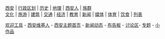 {{Portal:西安/box-left-header|西安條目|Template:西安條目工作列|}}
<div style="clear: both; margin: 1em 3px 1em 3px;">
<p style="font-variant: small-caps; text-align: center; margin-top: 0; margin-bottom:.2em; font-size: 105%;">[[:Category:西安|西安]] | [[:Category:西安行政区划|行政区划]] | [[:Category:西安历史|历史]] | [[:Category:西安地理|地理]] | [[:Category:西安人|西安人]] | [[:Category:西安族群|族群]]<br />
 [[:Category:西安文化|文化]] | [[:Category:西安旅游|旅游]] | [[:Category:西安建筑物|建筑]] | [[:Category:西安交通|交通]] | [[:Category:西安经济|经济]] | [[:Category:西安教育|教育]] | [[:Category:西安新闻|新闻]] | [[:Category:西安媒体|媒体]] | [[:Category:西安体育|体育]] | [[:Category:西安饮食|饮食]] | [[:Category:西安列表|列表]]</p>
<p style="text-align: center; margin-top: 0; font-size:90%;">[[Template:welcomexa|欢迎工具]] - [[:Category:西安维基人|西安维基人]] - [[Portal:西安|西安主题首页]] - [[西安新闻动态|新闻动态]] - [[Wikipedia:西安維基人佈告板|布告板]] - [[Wikipedia talk:西安维基人布告板|讨论区]]- [[Wikipedia:专题/西安|专题]] - [[:Category:西安小作品|小作品]]
</p>
</div>
{{Portal:西安/box-footer}}